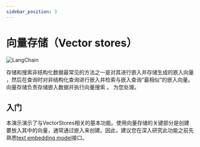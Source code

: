 ```yaml
---
sidebar_position: 3
---
```

# 向量存储（Vector stores）
![LangChain](https://pica.zhimg.com/50/v2-56e8bbb52aa271012541c1fe1ceb11a2_r.gif 'LangChain中文网')


存储和搜索非结构化数据最常见的方法之一是对其进行嵌入并存储生成的嵌入向量
，然后在查询时对非结构化查询进行嵌入并检索与嵌入查询“最相似”的嵌入向量。向量存储负责存储嵌入数据并执行向量搜索
。
为您处理。

## 入门

本演示演示了与VectorStores相关的基本功能。使用向量存储的关键部分是创建要放入其中的向量，通常通过嵌入来创建。因此，建议您在深入研究此功能之前先熟悉[text embedding model](/docs/modules/model_io/models/embeddings.html)接口。


<GetStarted/>
